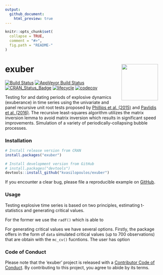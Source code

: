 ```yaml
---
output:
  github_document:
    html_preview: true
---
```


<!-- README.md is generated from README.Rmd. Please edit that file -->

```r
knitr::opts_chunk$set(
  collapse = TRUE,
  comment = "#>",
  fig.path = "README-"
)
```


# exuber <img src="man/figures/logo.png" align="right" alt="" width="120" />

[![Build Status](https://travis-ci.org/kvasilopoulos/exuber.svg?branch=master)](https://travis-ci.org/kvasilopoulos/exuber)
[![AppVeyor Build Status](https://ci.appveyor.com/api/projects/status/github/kvasilopoulos/exuber?branch=master&svg=true)](https://ci.appveyor.com/project/kvasilopoulos/exuber)
[![CRAN_Status_Badge](http://www.r-pkg.org/badges/version/exuber)](https://cran.r-project.org/package=exuber)
[![lifecycle](https://img.shields.io/badge/lifecycle-maturing-blue.svg)](https://www.tidyverse.org/lifecycle/#maturing)
[![codecov](https://codecov.io/gh/kvasilopoulos/exuber/branch/master/graph/badge.svg)](https://codecov.io/gh/kvasilopoulos/exuber)

Testing for and dating periods of explosive dynamics (exuberance) in time series 
using the univariate and panel recursive unit root tests proposed by [Phillips et al. (2015)](doi:10.1111/iere.12132) and [Pavlidis et al. (2016)](doi:10.1007/s11146-015-9531-2). 
The recursive least-squares algorithm utilizes the matrix inversion lemma to avoid matrix 
inversion which results in significant speed improvements. Simulation of a variety of 
periodically-collapsing bubble processes.

### Installation

```r
# Install release version from CRAN
install.packages("exuber")

# Install development version from GitHub
# install.packages("devtools")
devtools::install_github("kvasilopoulos/exuber")
```

If you encounter a clear bug, please file a reproducible example on [GitHub](https://github.com/kvasilopoulos/exuber/issues).

### Usage

Testing explosive time series is based on two principles, estimating t-statistics and generating
critical values.

For the former we use the `radf()` which is able to 

For generating critical values we have several options. Firstly, the package offers in the form of
`data` simulated critical values (up to 700 observations) that are obtain with the `mc_cv()` fucntions.
The user has option 


### Code of Conduct

 Please note that the 'exuber' project is released with a [Contributor Code of Conduct](.github/CODE_OF_CONDUCT.md). By contributing to this project, you agree to abide by its terms.
